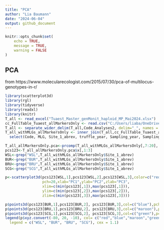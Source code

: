 ```yaml
---
title: "PCA"
author: "Lia Baumann"
date: "2024-06-04"
output: github_document
---
```


```r
knitr::opts_chunk$set(
	echo = TRUE,
	message = TRUE,
	warning = FALSE
)
```

## PCA
from https://www.molecularecologist.com/2015/07/30/pca-of-multilocus-genotypes-in-r/


```r
library(scatterplot3d)
library(rgl)
library(tidyverse)
library(readxl)
library(knitr)
T_all <- read_excel("Tuaest_Master_genMonit_haploid_MP_Mai2024.xlsx")
cc_FullTable_Tuaest_allMarkersOnly <- read.csv("C:/Users/liaba/OneDrive - Eidg. Forschungsanstalt WSL/R/truffles/cc_TUAEST_ALLMARKERSONLY_HWE.csv")
T_all <- separate_wider_delim(T_all,Code_Analyses2, delim="_", names = c("Code","Yr"))
T_all_withMLGs_allMarkersOnly <- inner_join(T_all,cc_FullTable_Tuaest_allMarkersOnly,by=c("Code"="Sample")) %>%
  select(Code, MLG, Site_1_abrev, truffle_year, Sampling_year, Sampling_date, aest06_1.x, aest07_1.x, aest15_1.x, aest26_1.x, aest28_1.x, aest35_1.x, aest36_1.x, aest01_1.x, aest10_1.x, aest18_1.x, aest24_1.x, aest25_1.x, aest29_1.x, aest31_1.x)

T_all_allMarkersOnly.pca<-prcomp(T_all_withMLGs_allMarkersOnly[,7:20], center=TRUE,scale.=TRUE)
pcs123<-T_all_allMarkersOnly.pca$x[,1:3]
WSL<-grep("WSL",T_all_withMLGs_allMarkersOnly$Site_1_abrev)
BUR<-grep("BUR",T_all_withMLGs_allMarkersOnly$Site_1_abrev)
BRU<-grep("BRU",T_all_withMLGs_allMarkersOnly$Site_1_abrev)
SCG<-grep("SCG",T_all_withMLGs_allMarkersOnly$Site_1_abrev)

p<-scatterplot3d(pcs123[WSL,1],pcs123[WSL,2],pcs123[WSL,3],color=c("red"),
                 pch=20,xlab="PC1",ylab="PC2",zlab="PC3",
                 xlim=c(min(pcs123[,1]),max(pcs123[,1])),
                 ylim=c(min(pcs123[,2]),max(pcs123[,2])),
                 zlim=c(min(pcs123[,3]),max(pcs123[,3])))

p$points3d(pcs123[BUR,1],pcs123[BUR,2], pcs123[BUR,3],col=c("blue"),pch=20)
p$points3d(pcs123[BRU,1],pcs123[BRU,2], pcs123[BRU,3],col=c("maroon"),pch=20)
p$points3d(pcs123[SCG,1],pcs123[SCG,2], pcs123[SCG,3],col=c("green"),pch=20)
legend(p$xyz.convert(-80, 20, -10), col= c("red","blue","maroon","green"), bg="white", pch=c(20,20,20,20), yjust=0,
  legend = c("WSL", "BUR", "BRU", "SCG"), cex = 1.1)
```

